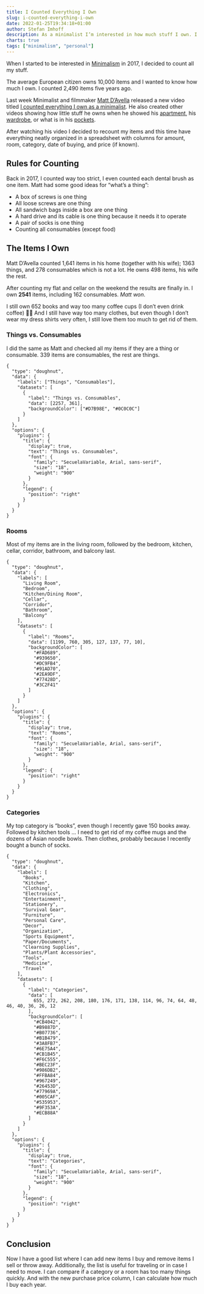 ```yaml
---
title: I Counted Everything I Own
slug: i-counted-everything-i-own
date: 2022-01-25T19:34:18+01:00
author: Stefan Imhoff
description: As a minimalist I’m interested in how much stuff I own. I counted all the things I own.
charts: true
tags: ["minimalism", "personal"]
---
```


When I started to be interested in [Minimalism](/minimalism/) in 2017, I decided to count all my stuff.

The average European citizen owns 10,000 items and I wanted to know how much I own. I counted 2,490 items five years ago.

Last week Minimalist and filmmaker [Matt D’Avella](https://www.mattdavella.com/) released a new video titled [I counted everything I own as a minimalist](https://youtu.be/BB8o8-EdZY0). He also created other videos showing how little stuff he owns when he showed his [apartment](https://youtu.be/W2oU4bhaHqU), his [wardrobe](https://youtu.be/DSHsIOIhjJY), or what is in his [pockets](https://youtu.be/KZxI0-y3hew).

After watching his video I decided to recount my items and this time have everything neatly organized in a spreadsheet with columns for amount, room, category, date of buying, and price (if known).

## Rules for Counting

Back in 2017, I counted way too strict, I even counted each dental brush as one item. Matt had some good ideas for “what’s a thing”:

- A box of screws is one thing
- All loose screws are one thing
- All sandwich bags inside a box are one thing
- A hard drive and its cable is one thing because it needs it to operate
- A pair of socks is one thing
- Counting all consumables (except food)

## The Items I Own

Matt D’Avella counted 1,641 items in his home (together with his wife); 1363 things, and 278 consumables which is not a lot. He owns 498 items, his wife the rest.

After counting my flat and cellar on the weekend the results are finally in. I own **2541** items, including 162 consumables. _Matt won_.

I still own 652 books and way too many coffee cups (I don’t even drink coffee) 🤷‍♂️ And I still have way too many clothes, but even though I don’t wear my dress shirts very often, I still love them too much to get rid of them.

### Things vs. Consumables

I did the same as Matt and checked all my items if they are a thing or consumable. 339 items are consumables, the rest are things.

```chart
{
  "type": "doughnut",
  "data": {
    "labels": ["Things", "Consumables"],
    "datasets": [
      {
        "label": "Things vs. Consumables",
        "data": [2257, 361],
        "backgroundColor": ["#D7B98E", "#0C0C0C"]
      }
    ]
  },
  "options": {
    "plugins": {
      "title": {
        "display": true,
        "text": "Things vs. Consumables",
        "font": {
          "family": "SecuelaVariable, Arial, sans-serif",
          "size": "18",
          "weight": "900"
        }
      },
      "legend": {
        "position": "right"
      }
    }
  }
}
```

### Rooms

Most of my items are in the living room, followed by the bedroom, kitchen, cellar, corridor, bathroom, and balcony last.

```chart
{
  "type": "doughnut",
  "data": {
    "labels": [
      "Living Room",
      "Bedroom",
      "Kitchen/Dining Room",
      "Cellar",
      "Corridor",
      "Bathroom",
      "Balcony"
    ],
    "datasets": [
      {
        "label": "Rooms",
        "data": [1199, 760, 305, 127, 137, 77, 10],
        "backgroundColor": [
          "#FAD689",
          "#939650",
          "#DC9FB4",
          "#91AD70",
          "#2EA9DF",
          "#77428D",
          "#3C2F41"
        ]
      }
    ]
  },
  "options": {
    "plugins": {
      "title": {
        "display": true,
        "text": "Rooms",
        "font": {
          "family": "SecuelaVariable, Arial, sans-serif",
          "size": "18",
          "weight": "900"
        }
      },
      "legend": {
        "position": "right"
      }
    }
  }
}
```

### Categories

My top category is “books”, even though I recently gave 150 books away. Followed by kitchen tools … I need to get rid of my coffee mugs and the dozens of Asian noodle bowls. Then clothes, probably because I recently bought a bunch of socks.

```chart
{
  "type": "doughnut",
  "data": {
    "labels": [
      "Books",
      "Kitchen",
      "Clothing",
      "Electronics",
      "Entertainment",
      "Stationery",
      "Survival Gear",
      "Furniture",
      "Personal Care",
      "Decor",
      "Organization",
      "Sports Equipment",
      "Paper/Documents",
      "Clearning Supplies",
      "Plants/Plant Accessories",
      "Tools",
      "Medicine",
      "Travel"
    ],
    "datasets": [
      {
        "label": "Categories",
        "data": [
          655, 272, 262, 208, 180, 176, 171, 138, 114, 96, 74, 64, 48, 46, 40, 36, 26, 12
        ],
        "backgroundColor": [
          "#CB4042",
          "#B9887D",
          "#B07736",
          "#B1B479",
          "#3A8FB7",
          "#6E75A4",
          "#CB1B45",
          "#F6C555",
          "#BEC23F",
          "#986DB2",
          "#FFBA84",
          "#967249",
          "#26453D",
          "#77969A",
          "#005CAF",
          "#535953",
          "#9F353A",
          "#ECB88A"
        ]
      }
    ]
  },
  "options": {
    "plugins": {
      "title": {
        "display": true,
        "text": "Categories",
        "font": {
          "family": "SecuelaVariable, Arial, sans-serif",
          "size": "18",
          "weight": "900"
        }
      },
      "legend": {
        "position": "right"
      }
    }
  }
}
```

## Conclusion

Now I have a good list where I can add new items I buy and remove items I sell or throw away. Additionally, the list is useful for traveling or in case I need to move. I can compare if a category or a room has too many things quickly. And with the new purchase price column, I can calculate how much I buy each year.
